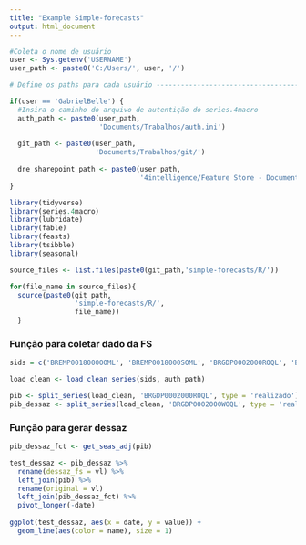 ```yaml
---
title: "Example Simple-forecasts"
output: html_document
---
```


```r
#Coleta o nome de usuário
user <- Sys.getenv('USERNAME')
user_path <- paste0('C:/Users/', user, '/')

# Define os paths para cada usuário ---------------------------------------

if(user == 'GabrielBelle') {
  #Insira o caminho do arquivo de autentição do series.4macro 
  auth_path <- paste0(user_path, 
                      'Documents/Trabalhos/auth.ini')
  
  git_path <- paste0(user_path,
                     'Documents/Trabalhos/git/')
  
  dre_sharepoint_path <- paste0(user_path,
                                '4intelligence/Feature Store - Documentos/DRE/')
}

library(tidyverse)
library(series.4macro)
library(lubridate)
library(fable)
library(feasts)
library(tsibble)
library(seasonal)
```

```r
source_files <- list.files(paste0(git_path,'simple-forecasts/R/'))

for(file_name in source_files){
  source(paste0(git_path,
                'simple-forecasts/R/',
                file_name))
  }
```

### Função para coletar dado da FS
```r
sids = c('BREMP0018000OOML', 'BREMP0018000SOML', 'BRGDP0002000ROQL', 'BRGDP0002000WOQL')

load_clean <- load_clean_series(sids, auth_path)

pib <- split_series(load_clean, 'BRGDP0002000ROQL', type = 'realizado')
pib_dessaz <- split_series(load_clean, 'BRGDP0002000WOQL', type = 'realizado')
```

### Função para gerar dessaz 
```r
pib_dessaz_fct <- get_seas_adj(pib)
```
```r
test_dessaz <- pib_dessaz %>%
  rename(dessaz_fs = vl) %>%
  left_join(pib) %>%
  rename(original = vl)
  left_join(pib_dessaz_fct) %>%
  pivot_longer(-date)
  
ggplot(test_dessaz, aes(x = date, y = value)) +
  geom_line(aes(color = name), size = 1)
```


